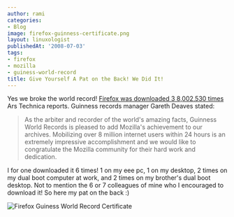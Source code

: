 ```yaml
---
author: rami
categories:
- Blog
image: firefox-guinness-certificate.png
layout: linuxologist
publishedAt: '2008-07-03'
tags:
- firefox
- mozilla
- guiness-world-record
title: Give Yourself A Pat on the Back! We Did It!
---
```


Yes we broke the world record! [Firefox was downloaded 3 8,002,530 times ](http://arstechnica.com/news.ars/post/20080702-mozilla-sets-guinness-world-record-with-firefox-3-launch.html) Ars Technica reports. Guinness records manager Gareth Deaves stated:

> As the arbiter and recorder of the world's amazing facts, Guinness World Records is pleased to add Mozilla's achievement to our archives. Mobilizing over 8 million internet users within 24 hours is an extremely impressive accomplishment and we would like to congratulate the Mozilla community for their hard work and dedication.

I for one downloaded it 6 times! 1 on my eee pc, 1 on my desktop, 2 times on my dual boot computer at work, and 2 times on my brother's dual boot desktop. Not to mention the 6 or 7 colleagues of mine who I encouraged to download it! So here my pat on the back :)

![Firefox Guiness World Record Certificate](/assets/images/content/blog/firefox-guinness-certificate.png)